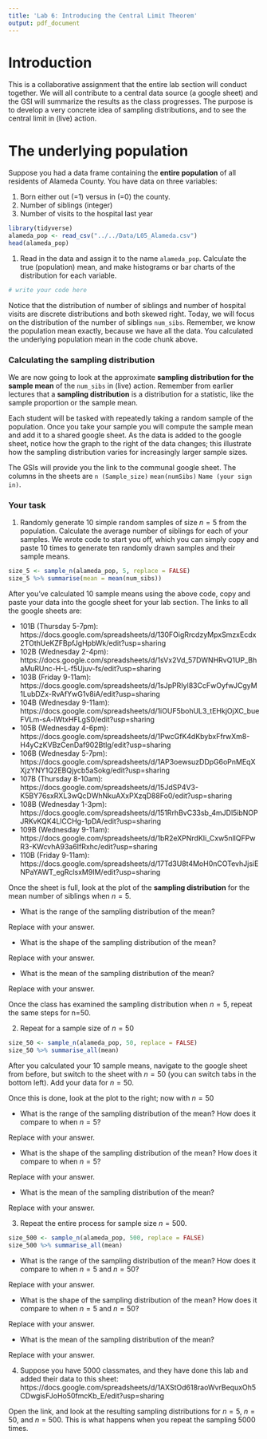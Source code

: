 ```yaml
---
title: 'Lab 6: Introducing the Central Limit Theorem'
output: pdf_document
---
```


# Introduction 

This is a collaborative assignment that the entire lab section will conduct 
together.  We will all contribute to a central data source (a google sheet) and 
the GSI will summarize the results as the class progresses.  The purpose is to
develop a very concrete idea of sampling distributions, and to see the central 
limit in (live) action.  

# The underlying population

Suppose you had a data frame containing the **entire population** of all
residents of Alameda County. You have data on three variables:

1.  Born either out (=1) versus in (=0) the county.
2.  Number of siblings (integer)
3.  Number of visits to the hospital last year

```r
library(tidyverse)
alameda_pop <- read_csv("../../Data/L05_Alameda.csv")
head(alameda_pop)
```

1. Read in the data and assign it to the name `alameda_pop`. Calculate the true 
(population) mean, and make histograms or bar charts of the distribution for each 
variable.  

```r
# write your code here
```

Notice that the distribution of number of siblings and number of hospital visits
are discrete distributions and both skewed right. Today, we will focus on the 
distribution of the number of siblings `num_sibs`. Remember, we know the population
mean exactly, because we have all the data. You calculated the underlying population
mean in the code chunk above.

### Calculating the sampling distribution

We are now going to look at the approximate **sampling distribution for the sample mean**
of the `num_sibs` in (live) action. Remember from earlier lectures that a 
**sampling distribution** is a distribution for a statistic, like the sample 
proportion or the sample mean.

Each student will be tasked with repeatedly taking a random sample of the population. 
Once you take your sample you will compute the sample mean and add it to a 
shared google sheet. As the data is added to the google sheet, notice how the graph 
to the right of the data changes; this illustrate how the sampling distribution varies for 
increasingly larger sample sizes.

The GSIs will provide you the link to the communal google sheet. The columns in 
the sheets are  `n (Sample_size)` `mean(numSibs)` `Name (your sign in)`.

### Your task

1. Randomly generate 10 simple random samples of size $n=5$ from the population.
Calculate the average number of siblings for each of your samples. We wrote code
to start you off, which you can simply copy and paste 10 times to generate ten 
randomly drawn samples and their sample means.

```r
size_5 <- sample_n(alameda_pop, 5, replace = FALSE)
size_5 %>% summarise(mean = mean(num_sibs))
```

After you've calculated 10 sample means using the above code, copy and paste your
data into the google sheet for your lab section. The links to all the 
google sheets are:

- 101B (Thursday 5-7pm): https://docs.google.com/spreadsheets/d/130FOigRrcdzyMpxSmzxEcdx2TOthUeKZFBpfJgHpbWk/edit?usp=sharing
- 102B (Wednesday 2-4pm): https://docs.google.com/spreadsheets/d/1sVx2Vd_57DWNHRvQ1UP_BhaMuRUnc-H-L-f5Ujuv-fs/edit?usp=sharing
- 103B (Friday 9-11am): https://docs.google.com/spreadsheets/d/1sJpPRIyl83CcFwOyfwJCgyM1LubDZx-RvAfYwG1v8iA/edit?usp=sharing
- 104B (Wednesday 9-11am): https://docs.google.com/spreadsheets/d/1iOUF5bohUL3_tEHkjOjXC_bueFVLm-sA-lWtxHFLgS0/edit?usp=sharing
- 105B (Wednesday 4-6pm):  https://docs.google.com/spreadsheets/d/1PwcGfK4dKbybxFfrwXm8-H4yCzKVBzCenDaf902Btlg/edit?usp=sharing
- 106B (Wednesday 5-7pm): https://docs.google.com/spreadsheets/d/1AP3oewsuzDDpG6oPnMEqXXjzYNY1Q2EBQjycb5aSokg/edit?usp=sharing
- 107B (Thursday 8-10am):  https://docs.google.com/spreadsheets/d/15JdSP4V3-K5BY76sxRXL3wQcDWhNkuAXxPXzqD88Fo0/edit?usp=sharing
- 108B (Wednesday 1-3pm):  https://docs.google.com/spreadsheets/d/151RrhBvC33sb_4mJDl5ibNOPJRKvKQK4LlCCHg-1pDA/edit?usp=sharing
- 109B (Wednesday 9-11am): https://docs.google.com/spreadsheets/d/1bR2eXPNrdKIi_Cxw5nllQFPwR3-KWcvhA93a6IfRxhc/edit?usp=sharing
- 110B (Friday 9-11am):  https://docs.google.com/spreadsheets/d/17Td3U8t4MoH0nCOTevhJjsiENPaYAWT_egRclsxM9IM/edit?usp=sharing

Once the sheet is full, look at the plot of the **sampling distribution** for
the mean number of siblings when $n=5$. 

- What is the range of the sampling distribution of the mean? 

Replace with your answer.

- What is the shape of the sampling distribution of the mean?

Replace with your answer.

- What is the mean of the sampling distribution of the mean?

Replace with your answer.

Once the class has examined the sampling distribution when $n=5$, repeat the 
same steps for n=50. 

2. Repeat for a sample size of $n=50$

```r
size_50 <- sample_n(alameda_pop, 50, replace = FALSE)
size_50 %>% summarise_all(mean)
```

After you calculated your 10 sample means, navigate to the google sheet from 
before, but switch to the sheet with $n=50$ (you can switch tabs in the bottom left).
Add your data for $n=50$.

Once this is done, look at the plot to the right; now with $n=50$

- What is the range of the sampling distribution of the mean? How does it compare
to when $n=5$?

Replace with your answer.

- What is the shape of the sampling distribution of the mean? How does it compare
to when $n=5$?

Replace with your answer.

- What is the mean of the sampling distribution of the mean?

Replace with your answer.

3. Repeat the entire process for sample size $n=500$.

```r
size_500 <- sample_n(alameda_pop, 500, replace = FALSE)
size_500 %>% summarise_all(mean)
```

- What is the range of the sampling distribution of the mean? How does it compare
to when $n=5$ and $n=50$?

Replace with your answer.

- What is the shape of the sampling distribution of the mean? How does it compare
to when $n=5$ and $n=50$?

Replace with your answer.

- What is the mean of the sampling distribution of the mean?

Replace with your answer.

4. Suppose you have 5000 classmates, and they have done this lab and added their data to this 
sheet: https://docs.google.com/spreadsheets/d/1AXStOd618raoWvrBequxOh5CDwgisFJoHo50fmcKb_E/edit?usp=sharing

Open the link, and look at the resulting sampling distributions for $n=5$, $n=50$, and $n=500$.
This is what happens when you repeat the sampling 5000 times.
